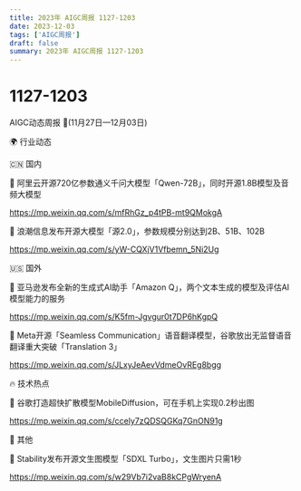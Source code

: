 ```yaml
---
title: 2023年 AIGC周报 1127-1203
date: 2023-12-03
tags: ['AIGC周报']
draft: false
summary: 2023年 AIGC周报 1127-1203
---
```

# 1127-1203



AIGC动态周报 🚀(11月27日—12月03日)

🌍 行业动态

🇨🇳 国内

📰 阿里云开源720亿参数通义千问大模型「Qwen-72B」，同时开源1.8B模型及音频大模型

https://mp.weixin.qq.com/s/mfRhGz_p4tPB-mt9QMokgA

📰 浪潮信息发布开源大模型「源2.0」，参数规模分别达到2B、51B、102B

https://mp.weixin.qq.com/s/yW-CQXjV1Vfbemn_5Ni2Ug

🇺🇸 国外

📰 亚马逊发布全新的生成式AI助手「Amazon Q」，两个文本生成的模型及评估AI模型能力的服务

https://mp.weixin.qq.com/s/K5fm-Jgvgur0t7DP6hKgpQ

📰 Meta开源「Seamless Communication」语音翻译模型，谷歌放出无监督语音翻译重大突破「Translation 3」

https://mp.weixin.qq.com/s/JLxyJeAevVdmeOvREg8bgg

🔥 技术热点

📝 谷歌打造超快扩散模型MobileDiffusion，可在手机上实现0.2秒出图

https://mp.weixin.qq.com/s/ccely7zQDSQGKq7GnON91g

🎉 其他

🚀 Stability发布开源文生图模型「SDXL Turbo」，文生图片只需1秒

https://mp.weixin.qq.com/s/w29Vb7i2vaB8kCPgWryenA